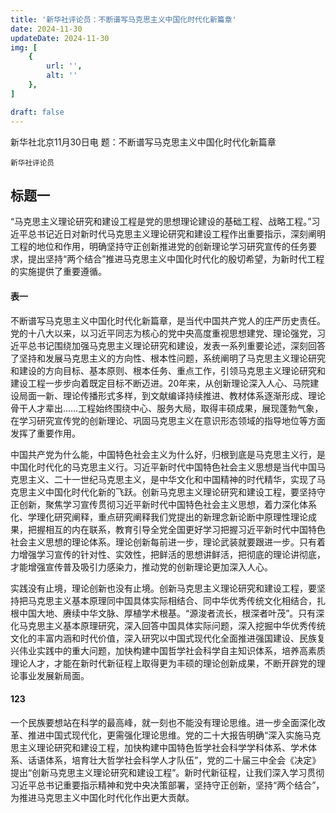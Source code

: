 ```yaml
---
title: '新华社评论员：不断谱写马克思主义中国化时代化新篇章'
date: 2024-11-30
updateDate: 2024-11-30
img: [
    {
        url: '',
        alt: ''
    },
]

draft: false
---
```


新华社北京11月30日电 题：不断谱写马克思主义中国化时代化新篇章

<small>新华社评论员</small>

## 标题一

“马克思主义理论研究和建设工程是党的思想理论建设的基础工程、战略工程。”习近平总书记近日对新时代马克思主义理论研究和建设工程作出重要指示，深刻阐明工程的地位和作用，明确坚持守正创新推进党的创新理论学习研究宣传的任务要求，提出坚持“两个结合”推进马克思主义中国化时代化的殷切希望，为新时代工程的实施提供了重要遵循。

#### 表一

不断谱写马克思主义中国化时代化新篇章，是当代中国共产党人的庄严历史责任。党的十八大以来，以习近平同志为核心的党中央高度重视思想建党、理论强党，习近平总书记围绕加强马克思主义理论研究和建设，发表一系列重要论述，深刻回答了坚持和发展马克思主义的方向性、根本性问题，系统阐明了马克思主义理论研究和建设的方向目标、基本原则、根本任务、重点工作，引领马克思主义理论研究和建设工程一步步向着既定目标不断迈进。20年来，从创新理论深入人心、马院建设局面一新、理论传播形式多样，到文献编译持续推进、教材体系逐渐形成、理论骨干人才辈出……工程始终围绕中心、服务大局，取得丰硕成果，展现蓬勃气象，在学习研究宣传党的创新理论、巩固马克思主义在意识形态领域的指导地位等方面发挥了重要作用。


中国共产党为什么能，中国特色社会主义为什么好，归根到底是马克思主义行，是中国化时代化的马克思主义行。习近平新时代中国特色社会主义思想是当代中国马克思主义、二十一世纪马克思主义，是中华文化和中国精神的时代精华，实现了马克思主义中国化时代化新的飞跃。创新马克思主义理论研究和建设工程，要坚持守正创新，聚焦学习宣传贯彻习近平新时代中国特色社会主义思想，着力深化体系化、学理化研究阐释，重点研究阐释我们党提出的新理念新论断中原理性理论成果，把握相互的内在联系，教育引导全党全国更好学习把握习近平新时代中国特色社会主义思想的理论体系。理论创新每前进一步，理论武装就要跟进一步。只有着力增强学习宣传的针对性、实效性，把鲜活的思想讲鲜活，把彻底的理论讲彻底，才能增强宣传普及吸引力感染力，推动党的创新理论更加深入人心。

实践没有止境，理论创新也没有止境。创新马克思主义理论研究和建设工程，要坚持把马克思主义基本原理同中国具体实际相结合、同中华优秀传统文化相结合，扎根中国大地、赓续中华文脉、厚植学术根基。“源浚者流长，根深者叶茂”。只有深化马克思主义基本原理研究，深入回答中国具体实际问题，深入挖掘中华优秀传统文化的丰富内涵和时代价值，深入研究以中国式现代化全面推进强国建设、民族复兴伟业实践中的重大问题，加快构建中国哲学社会科学自主知识体系，培养高素质理论人才，才能在新时代新征程上取得更为丰硕的理论创新成果，不断开辟党的理论事业发展新局面。


#### 123

一个民族要想站在科学的最高峰，就一刻也不能没有理论思维。进一步全面深化改革、推进中国式现代化，更需强化理论思维。党的二十大报告明确“深入实施马克思主义理论研究和建设工程，加快构建中国特色哲学社会科学学科体系、学术体系、话语体系，培育壮大哲学社会科学人才队伍”，党的二十届三中全会《决定》提出“创新马克思主义理论研究和建设工程”。新时代新征程，让我们深入学习贯彻习近平总书记重要指示精神和党中央决策部署，坚持守正创新，坚持“两个结合”，为推进马克思主义中国化时代化作出更大贡献。








